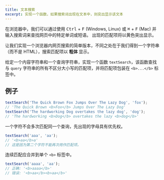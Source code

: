 ```yaml
---
title: 文本搜索
excerpt: 实现一个函数，如果搜索词出现在文本中，则突出显示该文本
---
```


在浏览器中，我们可以通过使用 <kbd>Ctrl</kbd> + <kbd>F</kbd> (Windows, Linux) 或 <kbd>⌘</kbd> + <kbd>F</kbd> (Mac) 并输入搜索词来查找网页中的特定单词或短语。 出现的匹配项将以黄色突出显示。

让我们实现一个浏览器内网页搜索的简单版本，不同之处在于我们得到一个字符串（而不是 HTML），搜索匹配项以 **粗体** 显示。

给定一个内容字符串和一个查询字符串，实现一个函数 `textSearch`，该函数查找与 `query` 字符串的所有不区分大小写的匹配项，并将匹配项包装在 `<b>...</b>` 标签中。

## 例子

```js
textSearch('The Quick Brown Fox Jumps Over The Lazy Dog', 'fox');
// 'The Quick Brown <b>Fox</b> Jumps Over The Lazy Dog'
textSearch('The hardworking Dog overtakes the lazy dog', 'dog');
// 'The hardworking <b>Dog</b> overtakes the lazy <b>dog</b>'
```

一个字符不会多次匹配同一个查询，先出现的字母具有优先权。

```js
textSearch('aaa', 'aa');
// '<b>aa</b>a'
// 这是因为第二个字符不能再次用作匹配项。
```

连续匹配应合并到单个 `<b>` 标签中。

```js
textSearch('aaaa', 'aa');
// 正确: '<b>aaaa</b>'
// 错误: '<b>aa</b><b>aa</b>'
```
